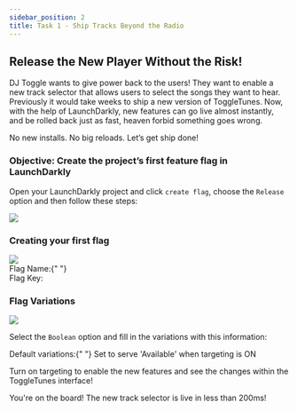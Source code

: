```yaml
---
sidebar_position: 2
title: Task 1 - Ship Tracks Beyond the Radio
---
```



## Release the New Player Without the Risk!


DJ Toggle wants to give power back to the users! They want to enable a new track selector that allows users to select the songs they want to hear. Previously it would take weeks to ship a new version of ToggleTunes. 
Now, with the help of LaunchDarkly, new features can go live almost instantly, and be rolled back just as fast, heaven forbid something goes wrong.  

No new installs. No big reloads. Let’s get ship done! 

### Objective: Create the project’s first feature flag in LaunchDarkly


Open your LaunchDarkly project and click `create flag`, choose the `Release` option and then follow these steps:

<img src='/src/assets/img/createFlag.png' />

### Creating your first flag

<img src='/src/assets/img/releaseTracklist.png' />

<div className="flex items-center space-x-3">
  <span className="text-lg text-blue-500 font-bold">
    Flag Name:{" "}
  </span>
    <CopyField value="release-tracklist" client:load />
</div>
<div className="flex items-center space-x-3">
  <span className="text-lg text-blue-500 font-bold">Flag Key:</span>
  <CopyField value="release-tracklist" client:load />
</div>

### Flag Variations

<img src='/src/assets/img/releaseFlag.png' />

Select the `Boolean` option and fill in the variations with this information:

<div className="text-lg font-bold text-blue-500">
Default variations:{" "}
<span className="text-black dark:text-white font-normal">Set to serve 'Available' when targeting is ON</span>
</div>

Turn on targeting to enable the new features and see the changes within the ToggleTunes interface!

You're on the board! The new track selector is live in less than 200ms!